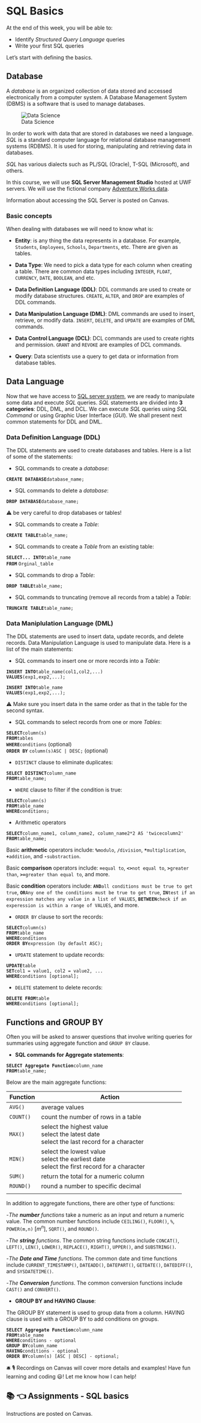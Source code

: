 <!-- 143.88.64.56-->

# SQL Basics {.unnumbered}

At the end of this week, you will be able to:

-   Identify *Structured Query Language* queries
-   Write your first SQL queries

Let's start with defining the basics.

## Database {.unnumbered}

A *database* is an organized collection of data stored and accessed electronically from a computer system. A Database Management System (DBMS) is a software that is used to manage databases.

![Data Science](/img/DSWorkflow.png){alt="Data Science"}

In order to work with data that are stored in databases we need a language. *SQL* is a standard computer language for relational database management systems (RDBMS). It is used for storing, manipulating and retrieving data in databases.

*SQL* has various dialects such as PL/SQL (Oracle), T-SQL (Microsoft), and others.

In this course, we will use **SQL Server Management Studio** hosted at UWF servers. We will use the fictional company [Adventure Works data](https://docs.microsoft.com/en-us/previous-versions/sql/sql-server-2008/ms124623(v=sql.100)){target="_blank"}.

Information about accessing the SQL Server is posted on Canvas.

### Basic concepts {.unnumbered}

When dealing with databases we will need to know what is:

-   **Entity**: is any thing the data represents in a database. For example, `Students`, `Employees`, `Schools`, `Departments`, etc. There are given as tables.

-   **Data Type**: We need to pick a data type for each column when creating a table. There are common data types including `INTEGER`, `FLOAT`, `CURRENCY`, `DATE`, `BOOLEAN`, and etc.

-   **Data Definition Language (DDL)**: DDL commands are used to create or modify database structures. `CREATE`, `ALTER`, and `DROP` are examples of DDL commands.

-   **Data Manipulation Language (DML)**: DML commands are used to insert, retrieve, or modify data. `INSERT`, `DELETE`, and `UPDATE` are examples of DML commands.

-   **Data Control Language (DCL)**: DCL commands are used to create rights and permission. `GRANT` and `REVOKE` are examples of DCL commands.

-   **Query**: Data scientists use a query to get data or information from database tables.

## Data Language {.unnumbered}

Now that we have access to [SQL server system](https://argoapps.uwf.edu/vpn/index.html){target="_blank"}, we are ready to manipulate some data and execute *SQL* queries. *SQL* statements are divided into **3 categories**: DDL, DML, and DCL. We can execute *SQL* queries using *SQL Command* or using Graphic User Interface (*GUI*). We shall present next common statements for DDL and DML.

### Data Definition Language (DDL) {.unnumbered}

The DDL statements are used to create databases and tables. Here is a list of some of the statements:

-   SQL commands to create a *database*:

::: rmdnote
<p align="left">

**`CREATE DATABASE`**`database_name;`

</p>
:::

-   SQL commands to delete a *database*:

::: rmdnote
<p align="left">

**`DROP DATABASE`**`database_name;`

</p>
:::

⚠️ be very careful to drop databases or tables!

-   SQL commands to create a *Table*:

::: rmdnote
<p align="left">

**`CREATE TABLE`**`table_name;`

</p>
:::

-   SQL commands to create a *Table* from an existing table:

::: rmdnote
<p align="left">

**`SELECT... INTO`**`table_name`<br/> **`FROM`** `Orginal_table`

</p>
:::

-   SQL commands to drop a *Table*:

::: rmdnote
<p align="left">

**`DROP TABLE`**`table_name;`

</p>
:::

-   SQL commands to truncating (remove all records from a table) a *Table*:

::: rmdnote
<p align="left">

**`TRUNCATE TABLE`**`table_name;`

</p>
:::

### **Data Maniplulation Language (DML)** {.unnumbered}

The DDL statements are used to insert data, update records, and delete records. Data Manipulation Language is used to manipulate data. Here is a list of the main statements:

-   SQL commands to insert one or more records into a *Table*:

::: rmdnote
<p align="left">

**`INSERT INTO`**`table_name(col1,col2,...)` <br/> **`VALUES`**`(exp1,exp2,...);`

</p>
:::

::: rmdnote
<p align="left">

**`INSERT INTO`**`table_name` <br/> **`VALUES`**`(exp1,exp2,...);`

</p>
:::

⚠️ Make sure you insert data in the same order as that in the table for the second syntax.

-   SQL commands to select records from one or more *Tables*:

::: rmdnote
<p align="left">

**`SELECT`**`column(s)` <br/> **`FROM`**`tables`<br/> **`WHERE`**`conditions` (optional)<br/> **`ORDER BY`** `column(s)ASC | DESC;` (optional)

</p>
:::

-   `DISTINCT` clause to eliminate duplicates:

::: rmdnote
<p align="left">

**`SELECT DISTINCT`**`column_name` <br/> **`FROM`**`table_name;`<br/>

</p>
:::

-   `WHERE` clause to filter if the condition is true:

::: rmdnote
<p align="left">

**`SELECT`**`column(s)` <br/> **`FROM`**`table_name`<br/> **`WHERE`**`conditions;`<br/>

</p>
:::

-   Arithmetic operators

::: rmdnote
<p align="left">

**`SELECT`**`column_name1, column_name2, column_name2*2 AS 'twicecolumn2'` <br/> **`FROM`**`table_name;`<br/>

</p>
:::

Basic **arithmetic** operators include: **`%`**`modulo`, **`/`**`division`, **`*`**`multiplication`, **`+`**`addition`, and **`-`**`substraction`.

Basic **comparison** operators include: **`=`**`equal to`, **`<>`**`not equal to`, **`>`**`greater than`, **`>=`**`greater than equal to`, and more.

Basic **condition** operators include: **`AND`**`all conditions must be true to get true`, **`OR`**`Any one of the conditions must be true to get true`, **`IN`**`test if an expression matches any value in a list of VALUES`, **`BETWEEN`**`check if an experession is within a range of VALUES`, and more.

-   `ORDER BY` clause to sort the records:

::: rmdnote
<p align="left">

**`SELECT`**`column(s)` <br/> **`FROM`**`table_name`<br/> **`WHERE`**`conditions`<br/> **`ORDER BY`**`expression (by default ASC);`

</p>
:::

-   `UPDATE` statement to update records:

::: rmdnote
<p align="left">

**`UPDATE`**`table` <br/> **`SET`**`col1 = value1, col2 = value2, ...`<br/> **`WHERE`**`conditions [optional];`

</p>
:::

-   `DELETE` statement to delete records:

::: rmdnote
<p align="left">

**`DELETE FROM`**`table` <br/> **`WHERE`**`conditions [optional];`

</p>
:::

## Functions and GROUP BY {.unnumbered}

Often you will be asked to answer questions that involve writing queries for summaries using aggregate function and `GROUP BY` clause.

-   **SQL commands for Aggregate statements**:

::: rmdnote
<p align="left">

**`SELECT Aggregate Function`**`column_name` <br/> **`FROM`**`table_name;`

</p>
:::

Below are the main aggregate functions:

| Function  | Action                                                                                              |
|-------------|----------------------------------------------------------|
| `AVG()`   | average values                                                                                      |
| `COUNT()` | count the number of rows in a table                                                                 |
| `MAX()`   | select the highest value <br/> select the latest date <br/>select the last record for a character   |
| `MIN()`   | select the lowest value <br/> select the earliest date <br/>select the first record for a character |
| `SUM()`   | return the total for a numeric column                                                               |
| `ROUND()` | round a number to specific decimal                                                                  |
|           |                                                                                                     |

In addition to aggregate functions, there are other type of functions:

\-*The **number** functions* take a numeric as an input and return a numeric value. The common number functions include `CEILING()`, `FLOOR()`, `%`, `POWER(m,n)` \[$m^n$\], `SQRT()`, and `ROUND()`.

\-*The **string** functions*. The common string functions include `CONCAT()`, `LEFT()`, `LEN()`, `LOWER()`, `REPLACE()`, `RIGHT()`, `UPPER()`, and `SUBSTRING()`.

\-*The **Date and Time** functions*. The common date and time functions include `CURRENT_TIMESTAMP()`, `DATEADD()`, `DATEPART()`, `GETDATE()`, `DATEDIFF()`, and `SYSDATETIME()`.

\-*The **Conversion** functions*. The common conversion functions include `CAST()` and `CONVERT()`.

-   **GROUP BY and HAVING Clause**:

The GROUP BY statement is used to group data from a column. HAVING clause is used with a GROUP BY to add conditions on groups.

::: rmdnote
<p align="left">

**`SELECT Aggregate Function`**`column_name` <br/> **`FROM`**`table_name`<br/> **`WHERE`**`conditions - optional`<br/> **`GROUP BY`**`column_name`<br/> **`HAVING`**`conditions - optional`<br/> **`ORDER BY`**`column(s) [ASC | DESC] - optional;`

</p>
:::

🛎 🎙️ Recordings on Canvas will cover more details and examples! Have fun learning and coding 😃! Let me know how I can help!

## 📚 👈 Assignments - SQL basics {.unnumbered}

Instructions are posted on Canvas.
